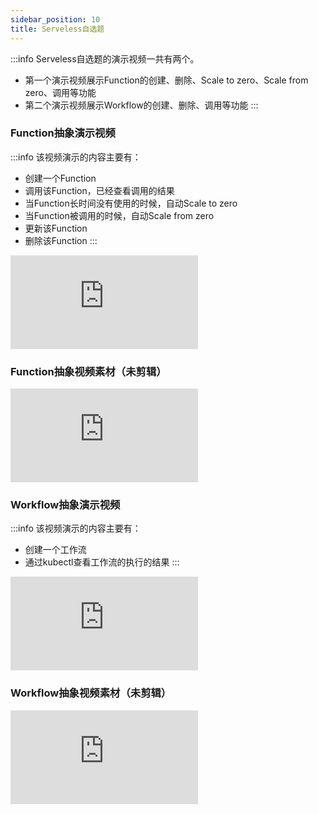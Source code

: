 ```yaml
---
sidebar_position: 10
title: Serveless自选题
---
```



:::info
Serveless自选题的演示视频一共有两个。
- 第一个演示视频展示Function的创建、删除、Scale to zero、Scale from zero、调用等功能
- 第二个演示视频展示Workflow的创建、删除、调用等功能
:::

### Function抽象演示视频

:::info
该视频演示的内容主要有：
- 创建一个Function
- 调用该Function，已经查看调用的结果
- 当Function长时间没有使用的时候，自动Scale to zero
- 当Function被调用的时候，自动Scale from zero
- 更新该Function
- 删除该Function
:::

<iframe src="https://takagi3-my.sharepoint.com/personal/zhangziqian_ayaka_space/_layouts/15/embed.aspx?UniqueId=9caf6804-182b-48b6-b794-e1a046464561&embed=%7B%22ust%22%3Atrue%2C%22hv%22%3A%22CopyEmbedCode%22%7D&referrer=OneUpFileViewer&referrerScenario=EmbedDialog.Create" frameborder="0" scrolling="no" allowfullscreen title="function_display.mp4"></iframe>

### Function抽象视频素材（未剪辑）

<iframe src="https://takagi3-my.sharepoint.com/personal/zhangziqian_ayaka_space/_layouts/15/embed.aspx?UniqueId=be0a7df3-021e-4f69-8970-ba83f25b1e9d&embed=%7B%22ust%22%3Atrue%2C%22hv%22%3A%22CopyEmbedCode%22%7D&referrer=OneUpFileViewer&referrerScenario=EmbedDialog.Create" frameborder="0" scrolling="no" allowfullscreen title="function.mp4"></iframe>

### Workflow抽象演示视频

:::info
该视频演示的内容主要有：
- 创建一个工作流
- 通过kubectl查看工作流的执行的结果
:::

<iframe src="https://takagi3-my.sharepoint.com/personal/zhangziqian_ayaka_space/_layouts/15/embed.aspx?UniqueId=b7fa034e-b1d1-4e2c-8711-4774bdfe4b5d&embed=%7B%22ust%22%3Atrue%2C%22hv%22%3A%22CopyEmbedCode%22%7D&referrer=OneUpFileViewer&referrerScenario=EmbedDialog.Create" frameborder="0" scrolling="no" allowfullscreen title="workflow_display.mp4"></iframe>


### Workflow抽象视频素材（未剪辑）

<iframe src="https://takagi3-my.sharepoint.com/personal/zhangziqian_ayaka_space/_layouts/15/embed.aspx?UniqueId=7853076e-b27f-4cdd-83bf-52e3fc422329&embed=%7B%22ust%22%3Atrue%2C%22hv%22%3A%22CopyEmbedCode%22%7D&referrer=OneUpFileViewer&referrerScenario=EmbedDialog.Create" frameborder="0" scrolling="no" allowfullscreen title="workflow.mp4"></iframe>
